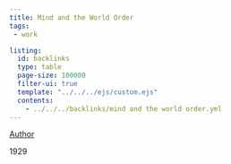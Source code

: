 ```yaml
---
title: Mind and the World Order
tags:
 - work

listing:
  id: backlinks
  type: table
  page-size: 100000
  filter-ui: true
  template: "../../../ejs/custom.ejs"
  contents:
    - ../../../backlinks/mind and the world order.yml
---
```


[Author](/docs/phil/people/C. I. Lewis.html)

1929
